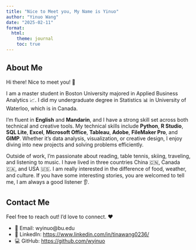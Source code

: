 ```yaml
---
title: "Nice to Meet you, My Name is Yinuo"
author: "Yinuo Wang"
date: "2025-02-11"
format:
  html:
    theme: journal
    toc: true
---
```


## About Me

Hi there! Nice to meet you! 🙌

I am a master student in Boston University majored in Applied Business Analytics 📈. I did my undergraduate degree in Statistics 📊 in University of Waterloo, which is in Canada.

I’m fluent in **English** and **Mandarin**, and I have a strong skill set across both technical and creative tools. My technical skills include **Python**, **R Studio**, **SQL Lite**, **Excel**, **Microsoft Office**, **Tableau**, **Adobe**, **FileMaker Pro**, and **GIMP**. Whether it’s data analysis, visualization, or creative design, I enjoy diving into new projects and solving problems efficiently.

Outside of work, I’m passionate about reading, table tennis, skiing, traveling, and listening to music. I have lived in three countries China 🇨🇳, Canada 🇨🇦, and USA 🇺🇸. I am really interested in the difference of food, weather, and culture. If you have some interesting stories, you are welcomed to tell me, I am always a good listener 👂.


## Contact Me

Feel free to reach out! I’d love to connect. ❤️

- 📧 Email: wyinuo@bu.edu
- 💼 LinkedIn: [https://www.linkedin.com/in/tinawang0236/](https://www.linkedin.com/in/tinawang0236/)
- 💻 GitHub: [https://github.com/wyinuo](https://github.com/wyinuo)